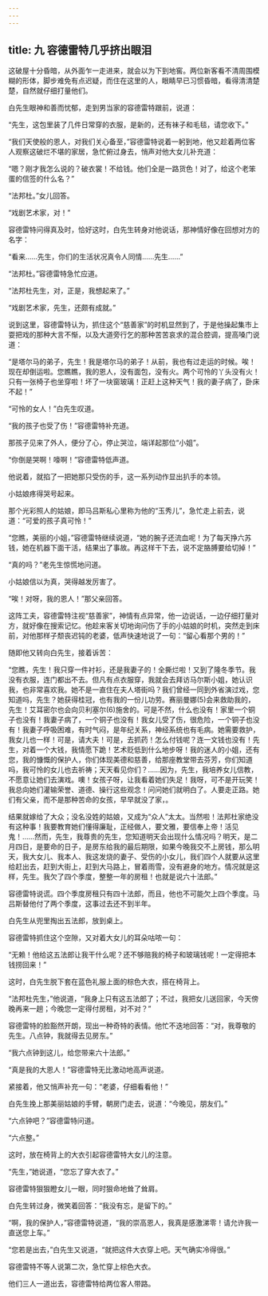 ```yaml
---
---
---
```

title: 九 容德雷特几乎挤出眼泪
---





这破屋十分昏暗，从外面乍一走进来，就会以为下到地窖。两位新客看不清周围模糊的形体，脚步难免有点迟疑，而住在这里的人，眼睛早已习惯昏暗，看得清清楚楚，自然就仔细打量他们。

白先生眼神和善而忧郁，走到男当家的容德雷特跟前，说道：

“先生，这包里装了几件日常穿的衣服，是新的，还有袜子和毛毯，请您收下。”

“我们天使般的恩人，对我们关心备至，”容德雷特说着一躬到地，他又趁着两位客人观察这破烂不堪的家居，急忙俯过身去，悄声对他大女儿补充道：

“嗯？刚才我怎么说的？破衣裳！不给钱。他们全是一路货色！对了，给这个老笨蛋的信签的什么名？”

“法邦杜。”女儿回答。

“戏剧艺术家，对！”

容德雷特问得真及时，恰好这时，白先生转身对他说话，那神情好像在回想对方的名字：

“看来……先生，你们的生活状况真令人同情……先生……”

“法邦杜。”容德雷特急忙应道。

“法邦杜先生，对，正是，我想起来了。”

“戏剧艺术家，先生，还颇有成就。”

说到这里，容德雷特认为，抓住这个“慈善家”的时机显然到了，于是他操起集市上耍把戏的那种大言不惭，以及大道旁行乞的那种苦苦哀求的混合腔调，提高嗓门说道：

“是塔尔马的弟子，先生！我是塔尔马的弟子！从前，我也有过走运的时候。唉！现在却倒运啦。您瞧瞧，我的恩人，没有面包，没有火。两个可怜的丫头没有火！只有一张椅子也坐穿啦！坏了一块窗玻璃！正赶上这种天气！我的妻子病了，卧床不起！”

“可怜的女人！”白先生叹道。

“我的孩子也受了伤！”容德雷特补充道。

那孩子见来了外人，便分了心，停止哭泣，端详起那位“小姐”。

“你倒是哭啊！嚎啊！”容德雷特低声道。

他说着，就掐了一把她那只受伤的手，这一系列动作显出扒手的本领。

小姑娘疼得哭号起来。

那个光彩照人的姑娘，即马吕斯私心里称为他的“玉秀儿”，急忙走上前去，说道：“可爱的孩子真可怜！”

“您瞧，美丽的小姐，”容德雷特继续说道，“她的腕子还流血呢！为了每天挣六苏钱，她在机器下面干活，结果出了事故。再这样干下去，说不定胳膊要给切掉！”

“真的吗？”老先生惊慌地问道。

小姑娘信以为真，哭得越发厉害了。

“唉！对呀，我的恩人！”那父亲回答。

这阵工夫，容德雷特注视“慈善家”，神情有点异常，他一边说话，一边仔细打量对方，就好像在搜索记忆。他趁来客关切地询问伤了手的小姑娘的时机，突然走到床前，对他那样子颓丧迟钝的老婆，低声快速地说了一句：“留心看那个男的！”

随即他又转向白先生，接着诉苦：

“您瞧，先生！我只穿一件衬衫，还是我妻子的！全撕烂啦！又到了隆冬季节。我没有衣服，连门都出不去。但凡有点衣服穿，我就会去拜访马尔斯小姐，她认识我，也非常喜欢我。她不是一直住在夫人塔街吗？我们曾经一同到外省演过戏，您知道吗，先生？她获得桂冠，也有我的一份儿功劳。赛丽曼娜(5)会来救助我的，先生！艾耳密尔也会向贝利塞尔(6)施舍的。可是不然，什么也没有！家里一个铜子也没有！我妻子病了，一个铜子也没有！我女儿受了伤，很危险，一个铜子也没有！我妻子呼吸困难，有时气闷，是年纪关系，神经系统也有毛病。她需要救护，我女儿也一样！可是，请大夫！可是，去抓药！怎么付钱呢？连一文钱也没有！先生，对着一个大钱，我情愿下跪！艺术贬低到什么地步呀！我的迷人的小姐，还有您，我的慷慨的保护人，你们体现美德和慈善，给那座教堂带去芬芳，你们知道吗，我可怜的女儿也去祈祷；天天看见你们？……因为，先生，我培养女儿信教，不愿意让她们去演戏。噢！女孩子呀，让我看着她们失足！我呀，可不是开玩笑！我总向她们灌输荣誉、道德、操行这些观念！问问她们就明白了。人要走正路。她们有父亲，而不是那种苦命的女孩，早早就没了家，。

结果就嫁给了大众；没名没姓的姑娘，又成为“众人”太太。当然啦！法邦杜家绝没有这种事！我要教育她们懂得廉耻，正经做人，要文雅，要信奉上帝！活见鬼！……然而，先生，我尊贵的先生，您知道明天会出现什么情况吗？明天，是二月四日，是要命的日子，是房东给我的最后期限，如果今晚我交不上房钱，那么明天，我大女儿、我本人、我这发烧的妻子、受伤的小女儿，我们四个人就要从这里给赶出去，赶到大街上，赶到大马路上，冒着雨雪，没有避身的地方。情况就是这样，先生。我欠了四个季度，整整一年的房租！也就是说六十法郎。”

容德雷特说谎。四个季度房租只有四十法郎，而且，他也不可能欠上四个季度。马吕斯替他付了两个季度，这事过去还不到半年。

白先生从兜里掏出五法郎，放到桌上。

容德雷特抓住这个空隙，又对着大女儿的耳朵咕哝一句：

“无赖！他给这五法郎让我干什么呢？还不够赔我的椅子和玻璃钱呢！一定得把本钱捞回来！”

这时，白先生脱下套在蓝色礼服上面的棕色大衣，搭在椅背上。

“法邦杜先生，”他说道，“我身上只有这五法郎了；不过，我把女儿送回家，今天傍晚再来一趟；今晚您一定得付房租，对不对？”

容德雷特的脸豁然开朗，现出一种奇特的表情。他忙不迭地回答：“对，我尊敬的先生。八点钟，我就得去见房东。”

“我六点钟到这儿，给您带来六十法郎。”

“真是我的大恩人！”容德雷特无比激动地高声说道。

紧接着，他又悄声补充一句：“老婆，仔细看看他！”

白先生挽上那美丽姑娘的手臂，朝房门走去，说道：“今晚见，朋友们。”

“六点钟吧？”容德雷特问道。

“六点整。”

这时，放在椅背上的大衣引起容德雷特大女儿的注意。

“先生，”她说道，“您忘了穿大衣了。”

容德雷特狠狠瞪女儿一眼，同时狠命地耸了耸肩。

白先生转过身，微笑着回答：“我没有忘，是留下的。”

“啊，我的保护人，”容德雷特说道，“我的崇高恩人，我真是感激涕零！请允许我一直送您上车。”

“您若是出去，”白先生又说道，“就把这件大衣穿上吧。天气确实冷得很。”

容德雷特不等人说第二次，急忙穿上棕色大衣。

他们三人一道出去，容德雷特给两位客人带路。